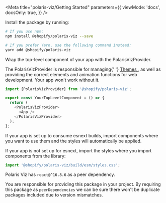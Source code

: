 
<Meta
  title="polaris-viz/Getting Started"
  parameters={{
    viewMode: 'docs',
    docsOnly: true,
  }}
/>

<Title>🏁 Getting Started</Title>

<Title type="h2">Installation</Title>

Install the package by running:

```bash
# If you use npm:
npm install @shopify/polaris-viz --save

# If you prefer Yarn, use the following command instead:
yarn add @shopify/polaris-viz
```

<Title type="h3">Set up PolarisVizProvider</Title>

Wrap the top-level component of your app with the PolarisVizProvider.

<Banner type="Alert">
  The PolarisVizProvider is responsible for managing{' '}
  <a href="http://polaris-viz.shopify.io/iframe.html?id=shared-themes-default-themes--page&args=&viewMode=story">
    Themes
  </a>
  , as well as providing the correct elements and animation functions for web development.
  Your app won't work without it.
</Banner>

```js
import {PolarisVizProvider} from '@shopify/polaris-viz';

export const YourTopLevelComponent = () => {
  return (
    <PolarisVizProvider>
      <App />
    </PolarisVizProvider>
  );
};
```

<Title type="h2">CSS Styles</Title>

If your app is set up to consume esnext builds, import components where you want
to use them and the styles will automatically be applied.

If your app is not set up for esnext, import the styles where you import components from the library:

```js
import '@shopify/polaris-viz/build/esm/styles.css';
```

<Title type="h2">Peer dependencies</Title>

Polaris Viz has `react@^16.8.6` as a peer dependency.

You are responsible for providing this package in your project. By requiring this package as `peerDependencies` we can be sure there won't be duplicate packages included due to version mismatches.
